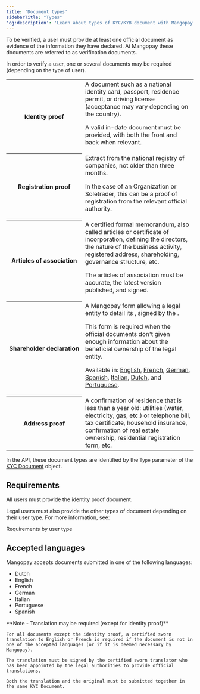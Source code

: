 ```yaml
---
title: 'Document types'
sidebarTitle: "Types"
'og:description': 'Learn about types of KYC/KYB document with Mangopay: which are required for natural and legal users, plus submission constraints and guidelines.'  
---
```



To be verified, a user must provide at least one official document as evidence of the information they have declared. At Mangopay these documents are referred to as verification documents.

In order to verify a user, one or several documents may be required (depending on the type of user). 

<table class="header-column">
<tbody>
<tr>
<th class="header header-column">
Identity&nbsp;proof
</th>
<td class="table-content">
A document such as a national identity card, passport, residence permit, or driving license (acceptance may vary depending on the country). 

A valid in-date document must be provided, with both the front and back when relevant.  
</td>
</tr>
<tr>
<th class="header">
Registration&nbsp;proof
</th>
<td class="table-content">
Extract from the national registry of companies, not older than three months. 

In the case of an Organization or Soletrader, this can be a proof of registration from the relevant official authority.
</td>
</tr>
<tr>
<th class="header">
Articles&nbsp;of&nbsp;association
</th>
<td class="table-content">
A certified formal memorandum, also called articles or certificate of incorporation, defining the directors, the nature of the business activity, registered address, shareholding, governance structure, etc. 

The articles of association must be accurate, the latest version published, and signed.  
</td>
</tr>
<tr>
<th class="header">
Shareholder&nbsp;declaration
</th>
<td class="table-content">
A Mangopay form allowing a legal entity to detail its <BeneficialOwner content="beneficial owners" />, signed by the <LegalRepresentative content="legal representative" />.   

This form is required when the official documents don't given enough information about the beneficial ownership of the legal entity.   

Available in: <a href="https://mangopay.com/terms/shareholder-declaration/Shareholder_DeclarationV1-EN.pdf" target="_blank">English</a>, <a href="https://mangopay.com/terms/shareholder-declaration/Shareholder_DeclarationV1-FR.pdf" target="_blank">French</a>, <a href="https://mangopay.com/terms/shareholder-declaration/Shareholder_DeclarationV1-DE.pdf" target="_blank">German</a>, <a href="https://mangopay.com/terms/shareholder-declaration/Shareholder_DeclarationV1-ES.pdf" target="_blank">Spanish</a>, <a href="https://mangopay.com/terms/shareholder-declaration/Shareholder_DeclarationV1-IT.pdf" target="_blank">Italian</a>, <a href="https://mangopay.com/terms/shareholder-declaration/Shareholder_DeclarationV1-NL.pdf" target="_blank">Dutch</a>, and <a href="https://mangopay.com/terms/shareholder-declaration/Shareholder_DeclarationV1-PT.pdf" target="_blank">Portuguese</a>.  
</td>
</tr>
<tr>
<th class="header">
Address&nbsp;proof
</th>
<td class="table-content">
A confirmation of residence that is less than a year old: utilities (water, electricity, gas, etc.) or telephone bill, tax certificate, household insurance, confirmation of real estate ownership, residential registration form, etc.  
</td>
</tr>
</tbody>
</table>

In the API, these document types are identified by the `Type` parameter of the <a href="/api-reference/kyc-documents/kyc-document-object">KYC Document</a> object.

## Requirements

All users must provide the identity proof document.

Legal users must also provide the other types of document depending on their user type. For more information, see: 

<Card title="Guide" href="/guides/users/verification/requirements">
Requirements by user type
</Card>

## Accepted languages

Mangopay accepts documents submitted in one of the following languages:  
- Dutch  
- English  
- French  
- German  
- Italian  
- Portuguese  
- Spanish  

<Note>  
    **Note - Translation may be required (except for identity proof)** 
    
    For all documents except the identity proof, a certified sworn translation to English or French is required if the document is not in one of the accepted languages (or if it is deemed necessary by Mangopay).  
    
    The translation must be signed by the certified sworn translator who has been appointed by the legal authorities to provide official translations.  
    
    Both the translation and the original must be submitted together in the same KYC Document.  
</Note>